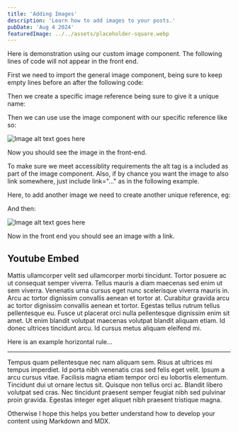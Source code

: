```yaml
---
title: 'Adding Images'
description: 'Learn how to add images to your posts.'
pubDate: 'Aug 4 2024'
featuredImage: ../../assets/placeholder-square.webp
---
```


Here is demonstration using our custom image component. The following lines of code will not appear in the front end.

First we need to import the general image component, being sure to keep empty lines before an after the following code:


Then we create a specific image reference being sure to give it a unique name:


Then we can use use the image component with our specific reference like so:

<Image path={myFirstImage} alt="Image alt text goes here"/>

Now you should see the image in the front-end.

To make sure we meet accessiblity requirements the alt tag is a included as part of the image component. Also, if by chance you want the image to also link somewhere, just include link="..." as in the following example.

Here, to add another image we need to create another unique reference, eg:


And then:

<Image path={mySecondImage} alt="Image alt text goes here" link="https://astro-sky.vercel.app/"/>

Now in the front end you should see an image with a link.

## Youtube Embed

Mattis ullamcorper velit sed ullamcorper morbi tincidunt. Tortor posuere ac ut consequat semper viverra. Tellus mauris a diam maecenas sed enim ut sem viverra. Venenatis urna cursus eget nunc scelerisque viverra mauris in. Arcu ac tortor dignissim convallis aenean et tortor at. Curabitur gravida arcu ac tortor dignissim convallis aenean et tortor. Egestas tellus rutrum tellus pellentesque eu. Fusce ut placerat orci nulla pellentesque dignissim enim sit amet. Ut enim blandit volutpat maecenas volutpat blandit aliquam etiam. Id donec ultrices tincidunt arcu. Id cursus metus aliquam eleifend mi.

Here is an example horizontal rule...

---


Tempus quam pellentesque nec nam aliquam sem. Risus at ultrices mi tempus imperdiet. Id porta nibh venenatis cras sed felis eget velit. Ipsum a arcu cursus vitae. Facilisis magna etiam tempor orci eu lobortis elementum. Tincidunt dui ut ornare lectus sit. Quisque non tellus orci ac. Blandit libero volutpat sed cras. Nec tincidunt praesent semper feugiat nibh sed pulvinar proin gravida. Egestas integer eget aliquet nibh praesent tristique magna.

Otherwise I hope this helps you better understand how to develop your content using Markdown and MDX.
